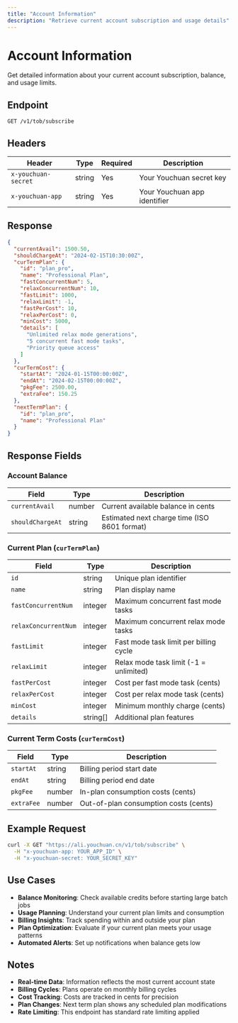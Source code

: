 ```yaml
---
title: "Account Information"
description: "Retrieve current account subscription and usage details"
---
```


# Account Information

Get detailed information about your current account subscription, balance, and usage limits.

## Endpoint

```
GET /v1/tob/subscribe
```

## Headers

| Header | Type | Required | Description |
|--------|------|----------|-------------|
| `x-youchuan-secret` | string | Yes | Your Youchuan secret key |
| `x-youchuan-app` | string | Yes | Your Youchuan app identifier |

## Response

```json
{
  "currentAvail": 1500.50,
  "shouldChargeAt": "2024-02-15T10:30:00Z",
  "curTermPlan": {
    "id": "plan_pro",
    "name": "Professional Plan",
    "fastConcurrentNum": 5,
    "relaxConcurrentNum": 10,
    "fastLimit": 1000,
    "relaxLimit": -1,
    "fastPerCost": 10,
    "relaxPerCost": 0,
    "minCost": 5000,
    "details": [
      "Unlimited relax mode generations",
      "5 concurrent fast mode tasks",
      "Priority queue access"
    ]
  },
  "curTermCost": {
    "startAt": "2024-01-15T00:00:00Z",
    "endAt": "2024-02-15T00:00:00Z",
    "pkgFee": 2500.00,
    "extraFee": 150.25
  },
  "nextTermPlan": {
    "id": "plan_pro",
    "name": "Professional Plan"
  }
}
```

## Response Fields

### Account Balance
| Field | Type | Description |
|-------|------|-------------|
| `currentAvail` | number | Current available balance in cents |
| `shouldChargeAt` | string | Estimated next charge time (ISO 8601 format) |

### Current Plan (`curTermPlan`)
| Field | Type | Description |
|-------|------|-------------|
| `id` | string | Unique plan identifier |
| `name` | string | Plan display name |
| `fastConcurrentNum` | integer | Maximum concurrent fast mode tasks |
| `relaxConcurrentNum` | integer | Maximum concurrent relax mode tasks |
| `fastLimit` | integer | Fast mode task limit per billing cycle |
| `relaxLimit` | integer | Relax mode task limit (-1 = unlimited) |
| `fastPerCost` | integer | Cost per fast mode task (cents) |
| `relaxPerCost` | integer | Cost per relax mode task (cents) |
| `minCost` | integer | Minimum monthly charge (cents) |
| `details` | string[] | Additional plan features |

### Current Term Costs (`curTermCost`)
| Field | Type | Description |
|-------|------|-------------|
| `startAt` | string | Billing period start date |
| `endAt` | string | Billing period end date |
| `pkgFee` | number | In-plan consumption costs (cents) |
| `extraFee` | number | Out-of-plan consumption costs (cents) |

## Example Request

```bash
curl -X GET "https://ali.youchuan.cn/v1/tob/subscribe" \
  -H "x-youchuan-app: YOUR_APP_ID" \
  -H "x-youchuan-secret: YOUR_SECRET_KEY"
```

## Use Cases

- **Balance Monitoring**: Check available credits before starting large batch jobs
- **Usage Planning**: Understand your current plan limits and consumption
- **Billing Insights**: Track spending within and outside your plan
- **Plan Optimization**: Evaluate if your current plan meets your usage patterns
- **Automated Alerts**: Set up notifications when balance gets low

## Notes

- **Real-time Data**: Information reflects the most current account state
- **Billing Cycles**: Plans operate on monthly billing cycles
- **Cost Tracking**: Costs are tracked in cents for precision
- **Plan Changes**: Next term plan shows any scheduled plan modifications
- **Rate Limiting**: This endpoint has standard rate limiting applied